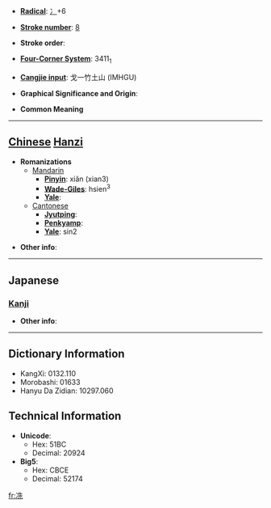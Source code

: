 * '''[[Wiktionary:Chinese radical index| Radical]]''': [[Wiktionary:Chinese radical index 冫|冫]]+6

* '''[[Wiktionary:Chinese total strokes index|Stroke number]]''': [[Wiktionary:Chinese total strokes index 8|8]]

* '''Stroke order''': 

* '''[[Wiktionary:Chinese four corner index|Four-Corner System]]''': 3411<sub>1</sub>

* '''[[Wiktionary:Chinese Cangjie index|Cangjie input]]''': 戈一竹土山 (IMHGU)

* '''Graphical Significance and Origin''': 

* '''Common Meaning'''

----

== [[Chinese]] [[Hanzi]] ==

* '''Romanizations'''
** [[Mandarin]]
*** '''[[Pinyin]]''': xiǎn (xian3)
*** '''[[Wade-Giles]]''': hsien<sup>3</sup>
*** '''[[Yale]]''': 
**[[Cantonese]]
***'''[[Jyutping]]''':
***'''[[Penkyamp]]''': 
***'''[[Yale]]''': sin2

* '''Other info''': 

----

==Japanese==
===[[Kanji]]===
{{kanji|on readings=[[しょう]] (shō)|kun readings=[[さむい]] (samui)}}

* '''Other info''':  

----

== Dictionary Information ==

* KangXi: 0132.110
* Morobashi: 01633
* Hanyu Da Zidian: 10297.060

== Technical Information ==

* '''Unicode''':
** Hex: 51BC
** Decimal: 20924
* '''Big5''':
** Hex: CBCE
** Decimal: 52174

[[fr:冼]]